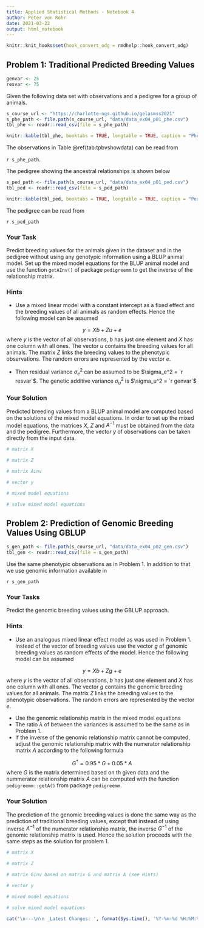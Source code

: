 ```yaml
---
title: Applied Statistical Methods - Notebook 4
author: Peter von Rohr
date: 2021-03-22
output: html_notebook
---
```


```r
knitr::knit_hooks$set(hook_convert_odg = rmdhelp::hook_convert_odg)
```

## Problem 1: Traditional Predicted Breeding Values
```r
genvar <- 25
resvar <- 75
```

Given the following data set with observations and a pedigree for a group of animals.

```r
s_course_url <- "https://charlotte-ngs.github.io/gelasmss2021"
s_phe_path <- file.path(s_course_url, "data/data_ex04_p01_phe.csv")
tbl_phe <- readr::read_csv(file = s_phe_path)
```

```r
knitr::kable(tbl_phe, booktabs = TRUE, longtable = TRUE, caption = "Phenotypic Observations")
```

The observations in Table \@ref(tab:tpbvshowdata) can be read from 

`r s_phe_path`. 

The pedigree showing the ancestral relationships is shown below

```r
s_ped_path <- file.path(s_course_url, "data/data_ex04_p01_ped.csv")
tbl_ped <- readr::read_csv(file = s_ped_path)
```

```r
knitr::kable(tbl_ped, booktabs = TRUE, longtable = TRUE, caption = "Pedigree")
```

The pedigree can be read from 

`r s_ped_path`


### Your Task
Predict breeding values for the animals given in the dataset and in the pedigree without using any genotypic information using a BLUP animal model. Set up the mixed model equations for the BLUP animal model and use the function `getAInv()` of package `pedigreemm` to get the inverse of the relationship matrix.


### Hints
* Use a mixed linear model with a constant intercept as a fixed effect and the breeding values of all animals as random effects. Hence the following model can be assumed

$$y = Xb + Zu + e$$
where $y$ is the vector of all observations, $b$ has just one element and $X$ has one column with all ones. The vector $u$ contains the breeding values for all animals. The matrix $Z$ links the breeding values to the phenotypic observations. The random errors are represented by the vector $e$.

* Then residual variance $\sigma_e^2$ can be assumed to be $\sigma_e^2 = `r resvar`$. The genetic additive variance $\sigma_u^2$ is $\sigma_u^2 = `r genvar`$


### Your Solution
Predicted breeding values from a BLUP animal model are computed based on the solutions of the mixed model equations. In order to set up the mixed model equations, the matrices $X$, $Z$ and $A^{-1}$ must be obtained from the data and the pedigree. Furthermore, the vector $y$ of observations can be taken directly from the input data.

```r
# matrix X
```

```r
# matrix Z

```
 
```r
# matrix Ainv

```

```r
# vector y

```

```r
# mixed model equations

```

```r
# solve mixed model equations

```





## Problem 2: Prediction of Genomic Breeding Values Using GBLUP
```r
s_gen_path <- file.path(s_course_url, "data/data_ex04_p02_gen.csv")
tbl_gen <- readr::read_csv(file = s_gen_path)
```

Use the same phenotypic observations as in Problem 1. In addition to that we use genomic information available in 

`r s_gen_path`


### Your Tasks
Predict the genomic breeding values using the GBLUP approach.


### Hints
* Use an analogous mixed linear effect model as was used in Problem 1. Instead of the vector of breeding values use the vector $g$ of genomic breeding values as random effects of the model. Hence the following model can be assumed

$$y = Xb + Zg + e$$
where $y$ is the vector of all observations, $b$ has just one element and $X$ has one column with all ones. The vector $g$ contains the genomic breeding values for all animals. The matrix $Z$ links the breeding values to the phenotypic observations. The random errors are represented by the vector $e$.

* Use the genomic relationship matrix in the mixed model equations
* The ratio $\lambda$ of between the variances is assumed to be the same as in Problem 1.
* If the inverse of the genomic relationship matrix cannot be computed, adjust the genomic relationship matrix with the numerator relationship matrix $A$ according to the following formula

$$G^{*} = 0.95 * G + 0.05 * A$$
where $G$ is the matrix determined based on th given data and the nummerator relationship matrix $A$ can be computed with the function `pedigreemm::getA()` from package `pedigreemm`. 


### Your Solution
The prediction of the genomic breeding values is done the same way as the prediction of traditional breeding values, except that instead of using inverse $A^{-1}$ of the numerator relationship matrix, the inverse $G^{-1}$ of the genomic relationship matrix is used. Hence the solution proceeds with the same steps as the solution for problem 1.

```r
# matrix X
```

```r
# matrix Z

```
 
```r
# matrix Ginv based on matrix G and matrix A (see Hints)

```

```r
# vector y

```

```r
# mixed model equations

```

```r
# solve mixed model equations

```


 


```r
cat('\n---\n\n _Latest Changes: ', format(Sys.time(), '%Y-%m-%d %H:%M:%S'), ' (', Sys.info()['user'], ')_\n', sep = '')
```
